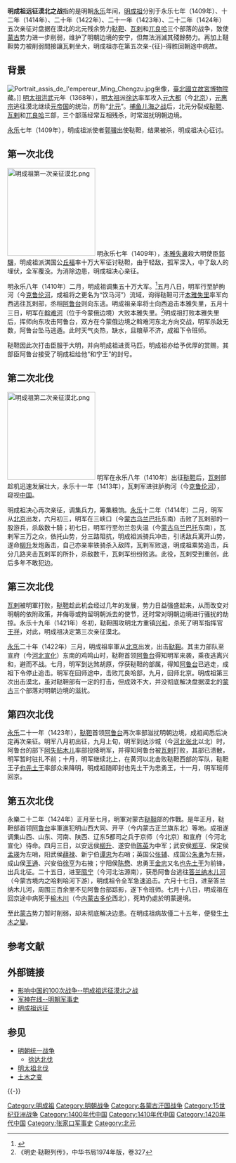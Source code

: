{{Infobox Military Conflict
|image=Mongolian campaigns Yongle emperor.svg
|caption=
|conflict=明成祖亲征漠北战争
|partof=
|date=1409年、1414年、1422年、1423年、1424年
|place=今[[蒙古|蒙古]]东部 
|result=[[明朝|明朝]]胜利，但無法消滅在漠北的北元残余势力
|combatant1=[[明朝|明朝]]
|combatant2=[[鞑靼_(蒙古)|鞑靼]]、[[瓦剌|瓦剌]]
|commander1=明成祖[[朱棣|朱棣]]（病逝）
|commander2=蒙古大汗[[本雅失里|本雅失里]]、太师[[阿鲁台|阿鲁台]]
|strength1=50万
|strength2=
|casualties1=
|casualties2=
}}

'''明成祖远征漠北之战'''指的是明朝[[永乐_(明朝)|永乐]]年间，[[明成祖|明成祖]]分别于永乐七年（1409年）、十二年（1414年）、二十年（1422年）、二十一年（1423年）、二十二年（1424年）五次亲征对盘据在漠北的北元残余势力[[鞑靼_(蒙古)|鞑靼]]、[[瓦剌|瓦剌]]和[[兀良哈三卫|兀良哈]]三个部落的战争，致使[[蒙古|蒙古]]势力进一步削弱，维护了明朝边境的安宁，但無法消滅其殘餘勢力。再加上韃靼势力被削弱間接讓瓦剌坐大，明成祖亦在第五次亲-{征}-得胜回朝途中病故。

==背景==
[[File:Portrait_assis_de_l'empereur_Ming_Chengzu.jpg|thumb]]坐像，[[臺北|臺北]][[國立故宮博物院|國立故宮博物院]]藏。]]
[[明太祖|明太祖]][[洪武|洪武]]元年（1368年），[[明太祖|明太祖]]派[[徐达|徐达]]率军攻入[[元大都|元大都]]（今[[北京|北京]]），[[元惠宗|元惠宗]]逃往漠北继续[[元帝国|元帝国]]的统治，历称“[[北元|北元]]”。[[捕鱼儿海之战|捕鱼儿海之战]]后，北元分裂成[[鞑靼|鞑靼]]、[[瓦剌|瓦剌]]和[[兀良哈三卫|兀良哈]]三部，三个部落经常互相残杀，时常滋扰明朝边境。

[[永乐_(明朝)|永乐]]七年（1409年），明成祖派使者[[郭骥|郭骥]]出使鞑靼，结果被杀，明成祖决心征讨。

==第一次北伐==
[[File:明成祖第一次亲征漠北.png|200px]]
明永乐七年（1409年），[[本雅失裏|本雅失裏]]殺大明使臣[[郭驥|郭驥]]，明成祖派淇国公[[丘福|丘福]]率十万大军征讨鞑靼，由于轻敌，孤军深入，中了敌人的埋伏，全军覆没。为消除边患，明成祖决心亲征。

明永乐八年（1410年）二月，明成祖调集五十万大军。<ref>{{cite book|author=杨国桢、陈支平|title=明史新编|url=https://books.google.com.my/books?id=RU5KvIWBLOcC&source=gbs_book_other_versions|publisher=人民出版社|date=1993年|pages=78|isbn=9787010011714|access-date=2017-12-05|archive-date=2017-12-06|archive-url=https://web.archive.org/web/20171206074509/https://books.google.com.my/books?id=RU5KvIWBLOcC&source=gbs_book_other_versions|dead-url=no}}</ref>五月八日，明军行至胪朐河（今[[克鲁伦河|克鲁伦河]]，成祖将之更名为“饮马河”）流域，询得鞑靼可汗[[本雅失里|本雅失里]]率军向西逃往瓦剌部，丞相[[阿鲁台|阿鲁台]]则向东逃。明成祖亲率将士向西追击本雅失里，五月十三日，明军在[[斡难河|斡难河]]（位于今蒙俄边境）大败本雅失里。<ref>《明史·鞑靼列传》，中华书局1974年版，卷327</ref>明成祖打败本雅失里后，挥师向东攻击阿鲁台，双方在今蒙俄边境之斡难河东北方向交战，明军杀敌无数，阿鲁台坠马逃遁。此时天气炎热，缺水，且粮草不济，成祖下令班师。

鞑靼因此次打击臣服于大明，并向明成祖进贡马匹，明成祖亦给予优厚的赏赐，其部臣阿鲁台接受了明成祖给他“和宁王”的封号。

==第二次北伐==
[[File:明成祖第二次亲征漠北.png|200px]]
明军在永乐八年（1410年）出征[[鞑靼_(蒙古)|鞑靼]]后，[[瓦剌|瓦剌]]部趁机迅速发展壮大，永乐十一年（1413年），瓦剌军进驻胪朐河（今[[克鲁伦河|克鲁伦河]]），窥视[[中国|中国]]。

明成祖决心再次亲征，调集兵力，筹集粮饷。[[永乐|永乐]]十二年（1414年）二月，明军从[[北京|北京]]出发，六月初三，明军在三峡口（今[[蒙古|蒙古]][[乌兰巴托|乌兰巴托]]东南）击败了瓦剌部的一股游兵，杀敌数十騎；初七日，明军行至勿兰忽失温（今[[蒙古|蒙古]][[乌兰巴托|乌兰巴托]]东南），瓦剌军三万之众，依托山势，分三路阻抗，明成祖派骑兵冲击，引诱敌兵离开山势，遂命[[柳升|柳升]]发炮轰击，自己亦亲率铁骑杀入敌阵，瓦剌军败退，明成祖乘势追击，兵分几路夹击瓦剌军的所扑，杀敌数千，瓦剌军纷纷败逃。此役，瓦剌受到重创，此后多年不敢犯边。

==第三次北伐==
[[瓦剌|瓦剌]]被明軍打败，[[鞑靼_(蒙古)|鞑靼]]趁此机会经过几年的发展，势力日益强盛起来，从而改变对明朝的依附政策，并侮辱或拘留明朝派去的使节，还时常对明朝边境进行骚扰的劫掠。永乐十九年（1421年）冬初，鞑靼围攻明北方重镇[[兴和|兴和]]，杀死了明军指挥官[[王祥|王祥]]，对此，明成祖决定第三次亲征漠北。

[[永乐|永乐]]二十年（1422年）三月，明成祖率軍从[[北京|北京]]出发，出击[[鞑靼_(蒙古)|鞑靼]]。其主力部队至宣府（今[[河北|河北]][[宣化区|宣化]]）东南的鸡鸣山时，鞑靼首领[[阿鲁台|阿鲁台]]得知明军来袭，乘夜逃离兴和，避而不战。七月，明军到达煞胡原，俘获鞑靼的部属，得知[[阿鲁台|阿鲁台]]已逃走，成祖下令停止追击。明军在回师途中，击败兀良哈部，九月，回师北京。明成祖第三次出击漠北，虽对鞑靼部有一定的打击，但成效不大，并没彻底解决盘据漠北的[[蒙古|蒙古]]三个部落对明朝边境的滋扰。

== 第四次北伐 ==
[[永乐|永乐]]二十一年（1423年），[[鞑靼_(蒙古)|鞑靼]]首领[[阿鲁台|阿鲁台]]再次率部滋扰明朝边境，成祖闻悉后决定再次亲征。明军八月初出征，九月上旬，明军到达沙城（今[[河北|河北]][[张北|张北]]以北）时，阿鲁台的部下[[阿失贴木儿|阿失贴木儿]]率部投降明军，并得知阿鲁台被[[瓦剌|瓦剌]]打败，其部已溃散，明军暂时驻扎不前；十月，明军继续北上，在黄河以北击败鞑靼西部的军队，鞑靼王子[[也先土干|也先土干]]率部众来降明，明成祖随即封也先土干为忠勇王，十一月，明军班师回京。

==第五次北伐==
永樂二十二年（1424年）正月至七月，明軍对蒙古[[鞑靼_(蒙古)|鞑靼]]部的作戰。是年正月，鞑靼部首领[[阿鲁台|阿鲁台]]率軍進犯明山西大同、开平（今内蒙古正兰旗东北）等地。成祖遂调集山西、山东、河南、陕西、辽东5都司之兵于京师（今北京）和宣府（今河北宣化）待命。四月三日，以安远侯[[柳升|柳升]]、遂安伯[[陈英|陈英]]为中军；武安侯[[郑亨|郑亨]]、保定侯[[孟瑛|孟瑛]]为左哨，阳武侯[[薛禄|薛禄]]、新宁伯[[谭忠|谭忠]]为右哨；英国公[[张辅|张辅]]、成国公[[朱勇|朱勇]]为左掖，成山侯[[王通_(明朝)|王通]]、兴安伯[[徐亨_(明朝)|徐亨]]为右掖；宁阳侯[[陈懋|陈懋]]、忠勇王[[金忠|金忠]]又名[[也先土干|也先土干]]为前锋，出兵北征。二十五日，进至[[隰宁|隰宁]]（今河北沽源南），获悉阿鲁台逃往[[答兰纳木儿河|答兰纳木儿河]]（今蒙古境内之哈剌哈河下游），明成祖令全军急速追击。六月十七日，进至答兰纳木儿河，周围三百余里不见阿鲁台部踪影，遂下令班师。七月十八日，明成祖在回京途中病死于[[榆木川|榆木川]]（今[[内蒙古|内蒙古]][[多伦|多伦]]西北），死時仍處於明蒙邊境。

至此[[蒙古|蒙古]]势力暂时削弱，却未彻底解决边患。在明成祖病故僅二十五年，便發生[[土木之變|土木之變]]。

== 参考文献 ==
{{Reflist}}

== 外部链接 ==
*[https://web.archive.org/web/20041120193758/http://rghqxx.sdedu.net/100zhanzheng/063.htm 影响中国的100次战争--明成祖远征漠北之战]
*[http://www.fs7711.com/01ZGZZ/17MING/ 军神在线--明朝军事史] {{Wayback|url=http://www.fs7711.com/01ZGZZ/17MING/ |date=20060222014823 }}
*[http://book.pans.cn/%C6%E4%CB%FB%C0%FA%CA%B7%CA%E9%BC%AE/%D7%A8%CC%E2%C0%E0/%BE%FC%CA%C2/%D3%B0%CF%EC%D6%D0%B9%FA%B5%C4100%B4%CE%D5%BD%D5%F9/063.htm 明成祖远征] {{Wayback|url=http://book.pans.cn/%C6%E4%CB%FB%C0%FA%CA%B7%CA%E9%BC%AE/%D7%A8%CC%E2%C0%E0/%BE%FC%CA%C2/%D3%B0%CF%EC%D6%D0%B9%FA%B5%C4100%B4%CE%D5%BD%D5%F9/063.htm |date=20190521004346 }}

== 参见 ==
{{Portal box|中国|蒙古|军事|历史}}
* [[明朝统一战争|明朝统一战争]]
** [[徐达北伐|徐达北伐]]
* [[明太祖北伐|明太祖北伐]]
* [[土木之变|土木之变]]

{{-}}
{{明朝歷史事件}}
{{北伐}}
{{蒙古族|史}}

[[Category:明成祖|Category:明成祖]]
[[Category:明朝战争|Category:明朝战争]]
[[Category:各蒙古汗国战争|Category:各蒙古汗国战争]]
[[Category:15世纪亚洲战争|Category:15世纪亚洲战争]]
[[Category:1400年代中国|Category:1400年代中国]]
[[Category:1410年代中国|Category:1410年代中国]]
[[Category:1420年代中国|Category:1420年代中国]]
[[Category:张家口军事史|Category:张家口军事史]]
[[Category:北元|Category:北元]]